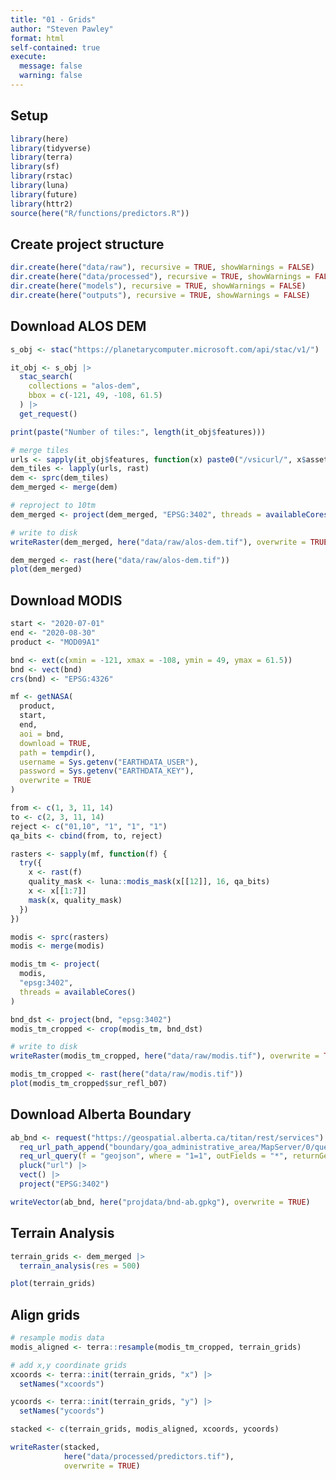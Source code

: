 ```yaml
---
title: "01 - Grids"
author: "Steven Pawley"
format: html
self-contained: true
execute: 
  message: false
  warning: false
---
```


## Setup

```r
library(here)
library(tidyverse)
library(terra)
library(sf)
library(rstac)
library(luna)
library(future)
library(httr2)
source(here("R/functions/predictors.R"))
```

## Create project structure

```r
dir.create(here("data/raw"), recursive = TRUE, showWarnings = FALSE)
dir.create(here("data/processed"), recursive = TRUE, showWarnings = FALSE)
dir.create(here("models"), recursive = TRUE, showWarnings = FALSE)
dir.create(here("outputs"), recursive = TRUE, showWarnings = FALSE)
```

## Download ALOS DEM

```r
s_obj <- stac("https://planetarycomputer.microsoft.com/api/stac/v1/")

it_obj <- s_obj |>
  stac_search(
    collections = "alos-dem",
    bbox = c(-121, 49, -108, 61.5)
  ) |>
  get_request()

print(paste("Number of tiles:", length(it_obj$features)))

# merge tiles
urls <- sapply(it_obj$features, function(x) paste0("/vsicurl/", x$assets$data$href))
dem_tiles <- lapply(urls, rast)
dem <- sprc(dem_tiles)
dem_merged <- merge(dem)

# reproject to 10tm
dem_merged <- project(dem_merged, "EPSG:3402", threads = availableCores())

# write to disk
writeRaster(dem_merged, here("data/raw/alos-dem.tif"), overwrite = TRUE)
```

```r
dem_merged <- rast(here("data/raw/alos-dem.tif"))
plot(dem_merged)
```

## Download MODIS

```r
start <- "2020-07-01"
end <- "2020-08-30"
product <- "MOD09A1"

bnd <- ext(c(xmin = -121, xmax = -108, ymin = 49, ymax = 61.5))
bnd <- vect(bnd)
crs(bnd) <- "EPSG:4326"

mf <- getNASA(
  product,
  start,
  end,
  aoi = bnd,
  download = TRUE,
  path = tempdir(),
  username = Sys.getenv("EARTHDATA_USER"),
  password = Sys.getenv("EARTHDATA_KEY"),
  overwrite = TRUE
)

from <- c(1, 3, 11, 14)
to <- c(2, 3, 11, 14)
reject <- c("01,10", "1", "1", "1")
qa_bits <- cbind(from, to, reject)

rasters <- sapply(mf, function(f) {
  try({
    x <- rast(f)
    quality_mask <- luna::modis_mask(x[[12]], 16, qa_bits)
    x <- x[[1:7]]
    mask(x, quality_mask)
  })
})

modis <- sprc(rasters)
modis <- merge(modis)

modis_tm <- project(
  modis,
  "epsg:3402",
  threads = availableCores()
)

bnd_dst <- project(bnd, "epsg:3402")
modis_tm_cropped <- crop(modis_tm, bnd_dst)

# write to disk
writeRaster(modis_tm_cropped, here("data/raw/modis.tif"), overwrite = TRUE)
```

```r
modis_tm_cropped <- rast(here("data/raw/modis.tif"))
plot(modis_tm_cropped$sur_refl_b07)
```

## Download Alberta Boundary

```r
ab_bnd <- request("https://geospatial.alberta.ca/titan/rest/services") |> 
  req_url_path_append("boundary/goa_administrative_area/MapServer/0/query") |> 
  req_url_query(f = "geojson", where = "1=1", outFields = "*", returnGeometry = "true") |> 
  pluck("url") |> 
  vect() |> 
  project("EPSG:3402")

writeVector(ab_bnd, here("projdata/bnd-ab.gpkg"), overwrite = TRUE)
```


## Terrain Analysis

```r
terrain_grids <- dem_merged |> 
  terrain_analysis(res = 500)
```

```r
plot(terrain_grids)
```

## Align grids

```r
# resample modis data
modis_aligned <- terra::resample(modis_tm_cropped, terrain_grids)

# add x,y coordinate grids
xcoords <- terra::init(terrain_grids, "x") |>
  setNames("xcoords")

ycoords <- terra::init(terrain_grids, "y") |>
  setNames("ycoords")

stacked <- c(terrain_grids, modis_aligned, xcoords, ycoords)
```

```r
writeRaster(stacked,
            here("data/processed/predictors.tif"),
            overwrite = TRUE)
```
